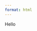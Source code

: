 ```yaml
---
format: html
---
```


Hello

```{=html}
<div style="min-height:1105px" id="datawrapper-vis-lmd7u"><script type="text/javascript" defer src="https://datawrapper.dwcdn.net/lmd7u/embed.js" charset="utf-8" data-target="#datawrapper-vis-lmd7u"></script><noscript><img src="https://datawrapper.dwcdn.net/lmd7u/full.png" alt="" /></noscript></div>
```